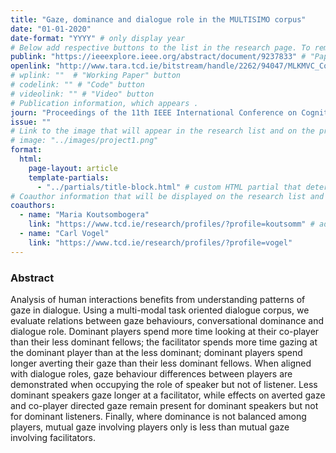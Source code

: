 ```yaml
---
title: "Gaze, dominance and dialogue role in the MULTISIMO corpus" 
date: "01-01-2020"
date-format: "YYYY" # only display year 
# Below add respective buttons to the list in the research page. To remove buttons that are not needed, just remove the respective link here. 
publink: "https://ieeexplore.ieee.org/abstract/document/9237833" # "Paper" button
openlink: "http://www.tara.tcd.ie/bitstream/handle/2262/94047/MLKMVC_Cog2020.pdf" 
# wplink: ""  # "Working Paper" button
# codelink: "" # "Code" button
# videolink: "" # "Video" button
# Publication information, which appears . 
journ: "Proceedings of the 11th IEEE International Conference on Cognitive Infocommunications (CogInfoCom)" 
issue: ""
# Link to the image that will appear in the research list and on the project page. If no image should appear, just remove the link here. 
# image: "../images/project1.png"
format: 
  html:
    page-layout: article
    template-partials: 
      - "../partials/title-block.html" # custom HTML partial that determines how the title block is displayed (with image, author and journal information). 
# Coauthor information that will be displayed on the research list and on the project page. 
coauthors:
  - name: "Maria Koutsombogera"
    link: "https://www.tcd.ie/research/profiles/?profile=koutsomm" # add link to co-author's website here. If no link should appear, just remove the link here.
  - name: "Carl Vogel"
    link: "https://www.tcd.ie/research/profiles/?profile=vogel"
---
```


### Abstract

Analysis of human interactions benefits from understanding patterns of gaze in dialogue. Using a multi-modal task oriented dialogue corpus, we evaluate relations between gaze behaviours, conversational dominance and dialogue role. Dominant players spend more time looking at their co-player than their less dominant fellows; the facilitator spends more time gazing at the dominant player than at the less dominant; dominant players spend longer averting their gaze than their less dominant fellows. When aligned with dialogue roles, gaze behaviour differences between players are demonstrated when occupying the role of speaker but not of listener. Less dominant speakers gaze longer at a facilitator, while effects on averted gaze and co-player directed gaze remain present for dominant speakers but not for dominant listeners. Finally, where dominance is not balanced among players, mutual gaze involving players only is less than mutual gaze involving facilitators.